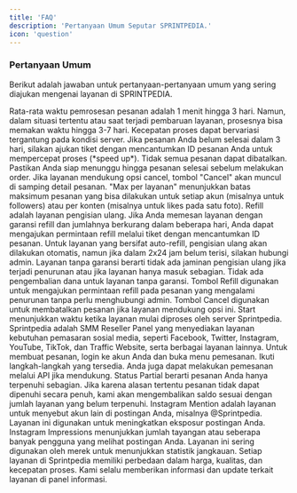 ```yaml
---
title: 'FAQ'
description: 'Pertanyaan Umum Seputar SPRINTPEDIA.'
icon: 'question'
---
```


### Pertanyaan Umum

Berikut adalah jawaban untuk pertanyaan-pertanyaan umum yang sering diajukan mengenai layanan di <Tooltip tip="SMM Panel Indonesia">SPRINTPEDIA</Tooltip>.


<Steps>
  <Step title="Berapa Lama Orderan Saya Diproses?">
    Rata-rata waktu pemrosesan pesanan adalah 1 menit hingga 3 hari. Namun, dalam situasi tertentu atau saat terjadi pembaruan layanan, prosesnya bisa memakan waktu hingga 3-7 hari. Kecepatan proses dapat bervariasi tergantung pada kondisi server.
  </Step>
  <Step title="Apa yang Harus Dilakukan Jika Order Tidak Selesai Dalam 3 Hari?">
    Jika pesanan Anda belum selesai dalam 3 hari, silakan ajukan tiket dengan mencantumkan ID pesanan Anda untuk mempercepat proses (*speed up*).
  </Step>
  <Step title="Apakah Orderan Dapat Dibatalkan?">
    Tidak semua pesanan dapat dibatalkan. Pastikan Anda siap menunggu hingga pesanan selesai sebelum melakukan order. Jika layanan mendukung opsi cancel, tombol "Cancel" akan muncul di samping detail pesanan.
  </Step>
  <Step title="Apa Maksud dari ‘Max per Layanan’?">
    "Max per layanan" menunjukkan batas maksimum pesanan yang bisa dilakukan untuk setiap akun (misalnya untuk followers) atau per konten (misalnya untuk likes pada satu foto).
  </Step>
  <Step title="Apa Itu Garansi (Refill)?">
    Refill adalah layanan pengisian ulang. Jika Anda memesan layanan dengan garansi refill dan jumlahnya berkurang dalam beberapa hari, Anda dapat mengajukan permintaan refill melalui tiket dengan mencantumkan ID pesanan. Untuk layanan yang bersifat auto-refill, pengisian ulang akan dilakukan otomatis, namun jika dalam 2x24 jam belum terisi, silakan hubungi admin.
  </Step>
  <Step title="Apa Itu Tanpa Garansi (No Refill)?">
    Layanan tanpa garansi berarti tidak ada jaminan pengisian ulang jika terjadi penurunan atau jika layanan hanya masuk sebagian. Tidak ada pengembalian dana untuk layanan tanpa garansi.
  </Step>
  <Step title="Apa Itu Tombol Refill?">
    Tombol Refill digunakan untuk mengajukan permintaan refill pada pesanan yang mengalami penurunan tanpa perlu menghubungi admin.
  </Step>
  <Step title="Apa Itu Tombol Cancel?">
    Tombol Cancel digunakan untuk membatalkan pesanan jika layanan mendukung opsi ini.
  </Step>
  <Step title="Apa Itu Start?">
    Start menunjukkan waktu ketika layanan mulai diproses oleh server Sprintpedia.
  </Step>
  <Step title="Apa Itu Sprintpedia?">
    Sprintpedia adalah SMM Reseller Panel yang menyediakan layanan kebutuhan pemasaran sosial media, seperti Facebook, Twitter, Instagram, YouTube, TikTok, dan Traffic Website, serta berbagai layanan lainnya.
  </Step>
  <Step title="Bagaimana Cara Membuat Pesanan?">
    Untuk membuat pesanan, login ke akun Anda dan buka menu pemesanan. Ikuti langkah-langkah yang tersedia. Anda juga dapat melakukan pemesanan melalui API jika mendukung.
  </Step>
  <Step title="Apa Itu Partial?">
    Status Partial berarti pesanan Anda hanya terpenuhi sebagian. Jika karena alasan tertentu pesanan tidak dapat dipenuhi secara penuh, kami akan mengembalikan saldo sesuai dengan jumlah layanan yang belum terpenuhi.
  </Step>
  <Step title="Apa Itu Instagram Mention?">
    Instagram Mention adalah layanan untuk menyebut akun lain di postingan Anda, misalnya @Sprintpedia. Layanan ini digunakan untuk meningkatkan eksposur postingan Anda.
  </Step>
  <Step title="Apa Itu Instagram Impressions?">
    Instagram Impressions menunjukkan jumlah tayangan atau seberapa banyak pengguna yang melihat postingan Anda. Layanan ini sering digunakan oleh merek untuk menunjukkan statistik jangkauan.
  </Step>
  <Step title="Apa Perbedaan Server di Setiap Layanan?">
    Setiap layanan di Sprintpedia memiliki perbedaan dalam harga, kualitas, dan kecepatan proses. Kami selalu memberikan informasi dan update terkait layanan di panel informasi.
  </Step>
</Steps>
